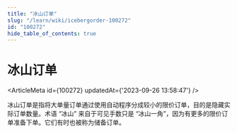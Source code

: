 ```yaml
---
title: "冰山订单"
slug: "/learn/wiki/icebergorder-100272"
id: "100272"
hide_table_of_contents: true
---
```



# 冰山订单

<ArticleMeta id={100272} updatedAt={'2023-09-26 13:58:47'} />
<div className='border-solid border-b border-t-0 my-4 border-[var(--ifm-color-gray-300)]' />

冰山订单是指将大单量订单通过使用自动程序分成较小的限价订单，目的是隐藏实际订单数量。术语 “冰山” 来自于可见手数只是 “冰山一角”，因为有更多的限价订单准备下单。它们有时也被称为储备订单。

